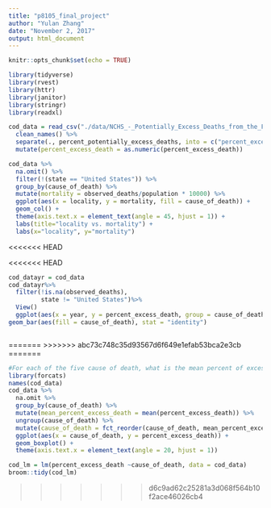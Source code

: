 ```yaml
---
title: "p8105_final_project"
author: "Yulan Zhang"
date: "November 2, 2017"
output: html_document
---
```


```r
knitr::opts_chunk$set(echo = TRUE)
```

```r
library(tidyverse)
library(rvest)
library(httr)
library(janitor)
library(stringr)
library(readxl)
```


```r
cod_data = read_csv("./data/NCHS_-_Potentially_Excess_Deaths_from_the_Five_Leading_Causes_of_Death.csv") %>%
  clean_names() %>%
  separate(., percent_potentially_excess_deaths, into = c("percent_excess_death"), sep = "%") %>%
  mutate(percent_excess_death = as.numeric(percent_excess_death))
```


```r
cod_data %>%
  na.omit() %>%
  filter(!(state == "United States")) %>%
  group_by(cause_of_death) %>% 
  mutate(mortality = observed_deaths/population * 10000) %>% 
  ggplot(aes(x = locality, y = mortality, fill = cause_of_death)) +
  geom_col() +
  theme(axis.text.x = element_text(angle = 45, hjust = 1)) +
  labs(title="locality vs. mortality") +
  labs(x="locality", y="mortality") 


```

<<<<<<< HEAD

<<<<<<< HEAD
```r
cod_datayr = cod_data
cod_datayr%>%
  filter(!is.na(observed_deaths),
         state != "United States")%>%
  View()
  ggplot(aes(x = year, y = percent_excess_death, group = cause_of_death))+
geom_bar(aes(fill = cause_of_death), stat = "identity")
```

```r

```

=======
>>>>>>> abc73c748c35d93567d6f649e1efab53bca2e3cb
=======
```r
#For each of the five cause of death, what is the mean percent of excess death?
library(forcats)
names(cod_data)
cod_data %>%
  na.omit %>%
  group_by(cause_of_death) %>%
  mutate(mean_percent_excess_death = mean(percent_excess_death)) %>%
  ungroup(cause_of_death) %>%
  mutate(cause_of_death = fct_reorder(cause_of_death, mean_percent_excess_death)) %>%
  ggplot(aes(x = cause_of_death, y = percent_excess_death)) +
  geom_boxplot() +
  theme(axis.text.x = element_text(angle = 20, hjust = 1))
```

```r
cod_lm = lm(percent_excess_death ~cause_of_death, data = cod_data)
broom::tidy(cod_lm)
```
>>>>>>> d6c9ad62c25281a3d068f564b10f2ace46026cb4
